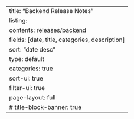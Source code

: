 ---
title: "Backend Release Notes"
listing:
  contents: releases/backend
  fields: [date, title, categories, description]
  sort: "date desc"
  type: default
  categories: true
  sort-ui: true
  filter-ui: true
page-layout: full
# title-block-banner: true
--- 